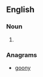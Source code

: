 ==English==

===Noun===
{{en-noun|noog|ies}}

# {{alternative spelling of|[[noogie]]}}

===Anagrams===
* [[goony#English|goony]]